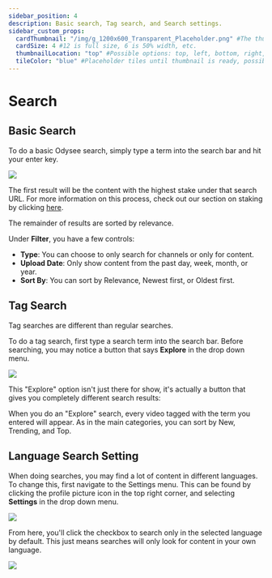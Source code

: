 ---
sidebar_position: 4
description: Basic search, Tag search, and Search settings.
sidebar_custom_props:
  cardThumbnail: "/img/g_1200x600_Transparent_Placeholder.png" #The thumbnail on the category card.
  cardSize: 4 #12 is full size, 6 is 50% width, etc.
  thumbnailLocation: "top" #Possible options: top, left, bottom, right, none
  tileColor: "blue" #Placeholder tiles until thumbnail is ready, possible options: blue, cream, darkpurple, lightpurple, mauve, orange, pink, none
---

# Search

## Basic Search

To do a basic Odysee search, simply type a term into the search bar and hit your enter key.

![](/img/en/category-discovery6.png)

The first result will be the content with the highest stake under that search URL. For more information on this process, check out our section on staking by clicking [here](https://help.odysee.tv/category-blockchain/category-staking/naming).

The remainder of results are sorted by relevance.

Under **Filter**, you have a few controls:

- **Type**: You can choose to only search for channels or only for content.
- **Upload Date**: Only show content from the past day, week, month, or year.
- **Sort By**: You can sort by Relevance, Newest first, or Oldest first.

## Tag Search

Tag searches are different than regular searches.

To do a tag search, first type a search term into the search bar. Before searching, you may notice a button that says **Explore** in the drop down menu.

![](/img/en/category-discovery8.png)

This "Explore" option isn't just there for show, it's actually a button that gives you completely different search results:

When you do an "Explore" search, every video tagged with the term you entered will appear. As in the main categories, you can sort by New, Trending, and Top.

## Language Search Setting

When doing searches, you may find a lot of content in different languages. To change this, first navigate to the Settings menu. This can be found by clicking the profile picture icon in the top right corner, and selecting **Settings** in the drop down menu.

![](/img/en/category-moderation10.png)

From here, you'll click the checkbox to search only in the selected language by default. This just means searches will only look for content in your own language.

![](/img/en/category-discovery1.png)
